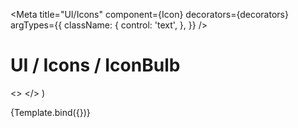 

<Meta
  title="UI/Icons"
  component={Icon}
  decorators={decorators}
  argTypes={{
    className: {
      control: 'text',
    },
  }}
/>

# UI / Icons / IconBulb

  <>
    <Icon className={className} />
    <Icon className="icon-medium cursor-pointer hover:bg-selected" />
    <Icon className="icon-white bg-red" />
  </>
)

<Canvas withToolbar>
  <Story name="Bulb">{Template.bind({})}</Story>
</Canvas>

<ArgsTable story="Bulb" />

